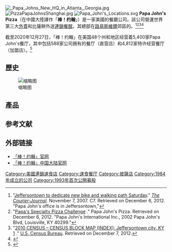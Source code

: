 {{noteTA|G1=Food}}
{{Infobox company
| name             = 棒！约翰
| trading_name     = Papa John's Pizza
| logo             = [[File:Papa_Johns_logo.svg|200px]]
| type             = 上市公司（{{NASDAQ|PZZA}}）
| slogan           = 更好的馅料，更好的比萨
| foundation       = {{start date and age|1984|10|02}}
| location         = {{USA}}[[喬治亞州|喬治亞州]][[坎伯蘭_(喬治亞州)|坎伯蘭]]
| num_locations    = 5,400<br />（2020年12月）<ref name=10K/>
| founder          = [[John_Schnatter|John Schnatter]]
| key_people       = [[Robert_M._Lynch|Robert M. Lynch]] <br />{{small|主席及CEO}}<br />Max Wetzel<ref>{{cite web |url=https://ir.papajohns.com/corporate-governance/management |date= November 2019 |title=Former Heinz executive joins Papa John's in management changes |work=[[Food_Business_News|Food Business News]] |access-date=November 6, 2019}}</ref><br />{{small|CMO}}<br />Jim Norberg<ref>{{cite web |url=https://www.businesswire.com/news/home/20190708005161/en/Papa-John%E2%80%99s-Appoints-Industry-Veteran-Jim-Norberg-as-SVP-and-Chief-of-Restaurant-Operations |date= July 8, 2019 |title=Papa John's Appoints Industry Veteran Jim Norberg as SVP and Chief of Restaurant Operations |work=[[Business_Wire|Business Wire]] |access-date=July 8, 2019}}</ref><br />{{small|COO}}
| industry         = 披萨、披萨外卖
| revenue          = {{Increase}} $18.1億美金 {{small|（2020年12月29日）}}<ref name=10K>{{cite report |url=https://www.sec.gov/Archives/edgar/data/901491/000155837020001393/pzza-20191229x10kcbc0c2.htm |title=Papa John's International, Inc. Form 10-K for 2019 |website=[[U.S._Securities_and_Exchange_Commission|U.S. Securities and Exchange Commission]] |access-date=March 24, 2020}}</ref>
| operating_income = {{Increase}} $9025.3萬美金 {{small|（2020年12月29日）}}<ref name=10K/>
| net_income       = {{Increase}} $5793.2萬美金 {{small|（2020年12月29日）}}<ref name=10K/>
| assets           = {{Increase}} $8.728億美金 {{small|（2020年12月29日）}}<ref name=10K/>
| equity           = {{Increase}} −$2.669億美金 {{small|（2020年12月29日）}}<ref name=10K/>
| num_employees    = 約16,700 {{small|（2020年12月29日）}}<ref name=10K/>
| homepage         = [http://www.papajohns.com papajohns.com]
}}

[[File:_Papa_Johns_New_HQ_in_Atlanta,_Georgia.jpg|thumb]]
[[File:PizzaPapaJohnsShanghai.jpg|thumb]]
[[File:Papa_John's_Locations.svg|thumb]]
'''Papa John's Pizza'''（在中國大陸譯作「'''棒！约翰'''」）是一家美國的餐廳公司。該公司營運世界第三大[[外賣店|外賣]]和比薩餅外送[[連鎖店|連鎖]][[餐馆|餐館]]，其總部在[[路易斯維爾_(肯塔基州)|路易斯維爾]]郊區的{{link-en|傑佛遜鎮 (肯塔基州)|Jeffersontown, Kentucky|傑佛遜鎮}}。<ref>"[http://pqasb.pqarchiver.com/courier_journal/access/1719477221.html?FMT=ABS&FMTS=ABS:FT&type=current&date=Nov+07%2C+2007&author=&pub=Courier+-+Journal&desc=Jeffersontown+to+dedicate+new+bike+and+walking+path+Saturday&pqatl=google Jeffersontown to dedicate new bike and walking path Saturday]." ''[[The_Courier-Journal|The Courier-Journal]]''. November 7, 2007. C7. Retrieved on December 6, 2012. "Papa John's office is in Jeffersontown,"</ref><ref>"[http://www.papajohns.com/pizzachallenge/index.shtm Papa's Specialty Pizza Challenge] {{webarchive|url=https://web.archive.org/web/20141023034743/http://www.papajohns.com/pizzachallenge/index.shtm |date=2014-10-23 }}." Papa John's Pizza. Retrieved on December 6, 2012. "Papa John's International Inc., 2002 Papa John's Blvd, Louisville, KY 40299."</ref><ref>"[http://www2.census.gov/geo/maps/dc10map/GUBlock/st21_ky/place/p2140222_jeffersontown/DC10BLK_P2140222_001.pdf 2010 CENSUS – CENSUS BLOCK MAP (INDEX): Jeffersontown city, KY 1] {{Wayback|url=http://www2.census.gov/geo/maps/dc10map/GUBlock/st21_ky/place/p2140222_jeffersontown/DC10BLK_P2140222_001.pdf |date=20140326093739 }}." [[U.S._Census_Bureau|U.S. Census Bureau]]. Retrieved on December 7, 2012.</ref><ref name="chain2">{{cite web |url=http://www.freep.com/article/20130625/BUSINESS/306250105/Top-7-pizza-chains-Little-Caesars-moves-up-a-notch |title=Little Caesars rises to nation's No. 3 pizza chain with $2.9B in sales |publisher=Detroit Free Press |date= |accessdate=2013-08-19 |archive-date=2013-09-29 |archive-url=https://web.archive.org/web/20130929092216/http://www.freep.com/article/20130625/BUSINESS/306250105/Top-7-pizza-chains-Little-Caesars-moves-up-a-notch |dead-url=no }}</ref>

截至2020年12月27日，「棒！约翰」在美国48个州和地区经营着5,400家Papa John's餐厅，其中包括588家公司拥有的餐厅（直营店）和4,812家特许经营餐厅（加盟店）。<ref name="美股之家">{{cite web |url=https://www.mg21.com/pzza.html |title=全美第三大披萨连锁公司：棒约翰Papa John’s International(PZZA) |author= |publisher=美股之家 |date= |accessdate=2021-04-07 |dead-url=no |archive-date=2017-11-16 |archive-url=https://web.archive.org/web/20171116232837/http://www.mg21.com/pzza.html }}</ref>
== 歷史 ==
[[File:Logo_PapaJohns.svg|缩略图]]
== 產品 ==

==参考文献==
{{reflist}}

==外部链接==
{{Commons category}}
* [https://www.papajohns.com/ 「棒！约翰」官网] 
* [http://www.papajohns.cn/ 「棒！约翰」中国大陆官网] {{zh-cn icon}}
{{披薩連鎖店}}
{{美國連鎖快餐店}}
{{DEFAULTSORT:Papa John's Pizza}}
[[Category:美國連鎖速食店|Category:美國連鎖速食店]]
[[Category:速食餐厅|Category:速食餐厅]]
[[Category:披薩店|Category:披薩店]]
[[Category:1984年成立的公司|Category:1984年成立的公司]]
[[Category:1993年首次公開募股|Category:1993年首次公開募股]]